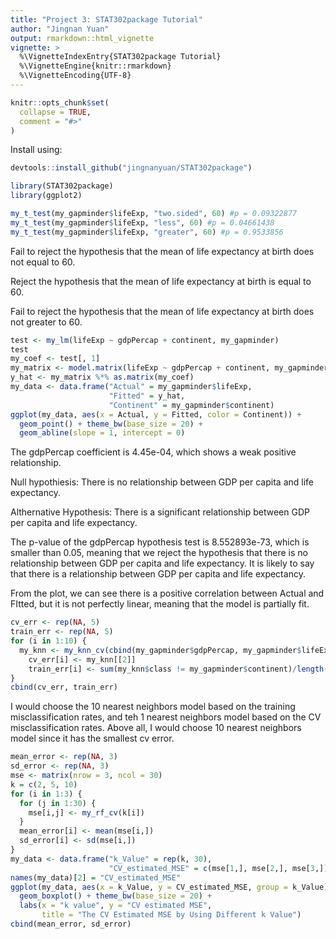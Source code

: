 ```yaml
---
title: "Project 3: STAT302package Tutorial"
author: "Jingnan Yuan"
output: rmarkdown::html_vignette
vignette: >
  %\VignetteIndexEntry{STAT302package Tutorial}
  %\VignetteEngine{knitr::rmarkdown}
  %\VignetteEncoding{UTF-8}
---
```


```r
knitr::opts_chunk$set(
  collapse = TRUE,
  comment = "#>"
)
```

Install \texttt{STAT302package} using:
```r
devtools::install_github("jingnanyuan/STAT302package")
```


```r
library(STAT302package)
library(ggplot2)
```

```r
my_t_test(my_gapminder$lifeExp, "two.sided", 60) #p = 0.09322877
my_t_test(my_gapminder$lifeExp, "less", 60) #p = 0.04661438
my_t_test(my_gapminder$lifeExp, "greater", 60) #p = 0.9533856
```
Fail to reject the hypothesis that the mean of life expectancy at birth does not equal to 60.

Reject the hypothesis that the mean of life expectancy at birth is equal to 60.

Fail to reject the hypothesis that the mean of life expectancy at birth does not greater to 60.

```r
test <- my_lm(lifeExp ~ gdpPercap + continent, my_gapminder)
test
my_coef <- test[, 1]
my_matrix <- model.matrix(lifeExp ~ gdpPercap + continent, my_gapminder)
y_hat <- my_matrix %*% as.matrix(my_coef)
my_data <- data.frame("Actual" = my_gapminder$lifeExp,
                      "Fitted" = y_hat,
                      "Continent" = my_gapminder$continent)
ggplot(my_data, aes(x = Actual, y = Fitted, color = Continent)) +
  geom_point() + theme_bw(base_size = 20) +
  geom_abline(slope = 1, intercept = 0)
```

The gdpPercap coefficient is 4.45e-04, which shows a weak positive relationship. 

Null hypothiesis: There is no relationship between GDP per capita and life expectancy.

Althernative Hypothesis: There is a significant relationship between GDP per capita and life expectancy.

The p-value of the gdpPercap hypothesis test is 8.552893e-73, which is smaller than 0.05, 
  meaning that we reject the hypothesis that there is no relationship between GDP per capita and life expectancy. 
  It is likely to say that there is a relationship between GDP per capita and life expectancy.

From the plot, we can see there is a positive correlation between Actual and FItted, but it is not perfectly linear, meaning that the model is partially fit.

```r
cv_err <- rep(NA, 5)
train_err <- rep(NA, 5)
for (i in 1:10) {
  my_knn <- my_knn_cv(cbind(my_gapminder$gdpPercap, my_gapminder$lifeExp), my_gapminder$continent, i, 5)
    cv_err[i] <- my_knn[[2]]
    train_err[i] <- sum(my_knn$class != my_gapminder$continent)/length(my_gapminder$continent)
}
cbind(cv_err, train_err)
```

I would choose the 10 nearest neighbors model based on the training misclassification rates, and teh 1 nearest neighbors model based on the CV misclassification rates. Above all, I would choose 10 nearest neighbors model since it has the smallest cv error. 

```r
mean_error <- rep(NA, 3)
sd_error <- rep(NA, 3)
mse <- matrix(nrow = 3, ncol = 30)
k = c(2, 5, 10)
for (i in 1:3) {
  for (j in 1:30) {
    mse[i,j] <- my_rf_cv(k[i])
  }
  mean_error[i] <- mean(mse[i,])
  sd_error[i] <- sd(mse[i,])
}
my_data <- data.frame("k_Value" = rep(k, 30),
                      "CV_estimated_MSE" = c(mse[1,], mse[2,], mse[3,]))
names(my_data)[2] = "CV_estimated_MSE"
ggplot(my_data, aes(x = k_Value, y = CV_estimated_MSE, group = k_Value)) +
  geom_boxplot() + theme_bw(base_size = 20) +
  labs(x = "k value", y = "CV estimated MSE",
       title = "The CV Estimated MSE by Using Different k Value") 
cbind(mean_error, sd_error)

```

